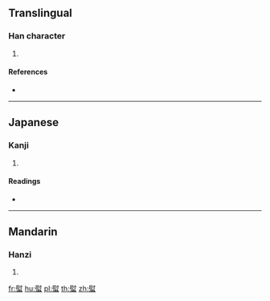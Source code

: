 {{character info/new}}
==Translingual==

===Han character===
{{Han char|rn=142|rad=虫|as=11|sn=17|four=|canj=SILMI}}

# {{defn|Han|sort=虫11}}

====References====
* {{Han ref|kx=1095.020|dkj=33501|dj=1559.310|hdz=42888.040|uh=87B1|ud=34737}}

----

==Japanese==

===Kanji===
{{ja-kanji|grade=|rs=虫11}}

# {{defn|lang=ja|sort=虫11}}

====Readings====
* {{ja-readings|on=[[い]] (i)|kun=[[しろあり]] (shiroari)|nanori=}}

----

==Mandarin==

===Hanzi===
{{cmn-hanzi|pin=[[wèi]] ([[wei4]])|wg=wei<sup>4</sup>}}

# {{defn|lang=cmn|sort=虫11}}

[[fr:螱]]
[[hu:螱]]
[[pl:螱]]
[[th:螱]]
[[zh:螱]]